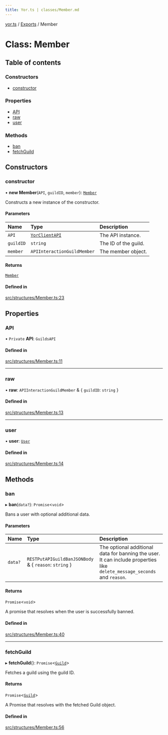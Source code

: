 ```yaml
---
title: Yor.ts | classes/Member.md
---
```

[yor.ts](../README.md) / [Exports](../modules.md) / Member

# Class: Member

## Table of contents

### Constructors

- [constructor](Member.md#constructor)

### Properties

- [API](Member.md#api)
- [raw](Member.md#raw)
- [user](Member.md#user)

### Methods

- [ban](Member.md#ban)
- [fetchGuild](Member.md#fetchguild)

## Constructors

### constructor

• **new Member**(`API`, `guildID`, `member`): [`Member`](Member.md)

Constructs a new instance of the constructor.

#### Parameters

| Name | Type | Description |
| :------ | :------ | :------ |
| `API` | [`YorClientAPI`](YorClientAPI.md) | The API instance. |
| `guildID` | `string` | The ID of the guild. |
| `member` | `APIInteractionGuildMember` | The member object. |

#### Returns

[`Member`](Member.md)

#### Defined in

[src/structures/Member.ts:23](https://github.com/OreOreki/interactions.ts/blob/dd9125a/src/structures/Member.ts#L23)

## Properties

### API

• `Private` **API**: `GuildsAPI`

#### Defined in

[src/structures/Member.ts:11](https://github.com/OreOreki/interactions.ts/blob/dd9125a/src/structures/Member.ts#L11)

___

### raw

• **raw**: `APIInteractionGuildMember` & \{ `guildID`: `string`  }

#### Defined in

[src/structures/Member.ts:13](https://github.com/OreOreki/interactions.ts/blob/dd9125a/src/structures/Member.ts#L13)

___

### user

• **user**: [`User`](User.md)

#### Defined in

[src/structures/Member.ts:14](https://github.com/OreOreki/interactions.ts/blob/dd9125a/src/structures/Member.ts#L14)

## Methods

### ban

▸ **ban**(`data?`): `Promise`\<`void`\>

Bans a user with optional additional data.

#### Parameters

| Name | Type | Description |
| :------ | :------ | :------ |
| `data?` | `RESTPutAPIGuildBanJSONBody` & \{ `reason`: `string`  } | The optional additional data for banning the user. It can include properties like `delete_message_seconds` and `reason`. |

#### Returns

`Promise`\<`void`\>

A promise that resolves when the user is successfully banned.

#### Defined in

[src/structures/Member.ts:40](https://github.com/OreOreki/interactions.ts/blob/dd9125a/src/structures/Member.ts#L40)

___

### fetchGuild

▸ **fetchGuild**(): `Promise`\<[`Guild`](Guild.md)\>

Fetches a guild using the guild ID.

#### Returns

`Promise`\<[`Guild`](Guild.md)\>

A Promise that resolves with the fetched Guild object.

#### Defined in

[src/structures/Member.ts:56](https://github.com/OreOreki/interactions.ts/blob/dd9125a/src/structures/Member.ts#L56)
